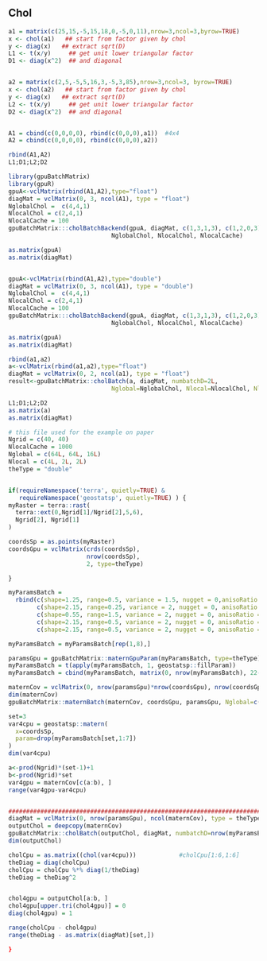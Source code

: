 <!--
%\VignetteEngine{knitr::knitr}
%\VignetteIndexEntry{cholBatch}
-->


## Chol


```r
a1 = matrix(c(25,15,-5,15,18,0,-5,0,11),nrow=3,ncol=3,byrow=TRUE)
x <- chol(a1)   ## start from factor given by chol
y <- diag(x)   ## extract sqrt(D)
L1 <- t(x/y)     ## get unit lower triangular factor
D1 <- diag(x^2)  ## and diagonal


a2 = matrix(c(2,5,-5,5,16,3,-5,3,85),nrow=3,ncol=3, byrow=TRUE)
x <- chol(a2)   ## start from factor given by chol
y <- diag(x)   ## extract sqrt(D)
L2 <- t(x/y)     ## get unit lower triangular factor
D2 <- diag(x^2)  ## and diagonal


A1 = cbind(c(0,0,0,0), rbind(c(0,0,0),a1))  #4x4
A2 = cbind(c(0,0,0,0), rbind(c(0,0,0),a2))

rbind(A1,A2)
L1;D1;L2;D2
```

```r
library(gpuBatchMatrix)
library(gpuR)
gpuA<-vclMatrix(rbind(A1,A2),type="float")
diagMat = vclMatrix(0, 3, ncol(A1), type = "float")
NglobalChol =  c(4,4,1)
NlocalChol = c(2,4,1)
NlocalCache = 100
gpuBatchMatrix:::cholBatchBackend(gpuA, diagMat, c(1,3,1,3), c(1,2,0,3), 2L,
                             NglobalChol, NlocalChol, NlocalCache)

as.matrix(gpuA)
as.matrix(diagMat)


gpuA<-vclMatrix(rbind(A1,A2),type="double")
diagMat = vclMatrix(0, 3, ncol(A1), type = "double")
NglobalChol =  c(4,4,1)
NlocalChol = c(2,4,1)
NlocalCache = 100
gpuBatchMatrix:::cholBatchBackend(gpuA, diagMat, c(1,3,1,3), c(1,2,0,3), 2L,
                             NglobalChol, NlocalChol, NlocalCache)

as.matrix(gpuA)
as.matrix(diagMat)
```


```r
rbind(a1,a2)
a<-vclMatrix(rbind(a1,a2),type="float")
diagMat = vclMatrix(0, 2, ncol(a1), type = "float")
result<-gpuBatchMatrix::cholBatch(a, diagMat, numbatchD=2L,
                             Nglobal=NglobalChol, Nlocal=NlocalChol, NlocalCache=NlocalCache)

L1;D1;L2;D2
as.matrix(a)
as.matrix(diagMat)
```






```r
# this file used for the example on paper
Ngrid = c(40, 40)
NlocalCache = 1000
Nglobal = c(64L, 64L, 16L)
Nlocal = c(4L, 2L, 2L)
theType = "double"


if(requireNamespace('terra', quietly=TRUE) & 
   requireNamespace('geostatsp', quietly=TRUE) ) {
myRaster = terra::rast(
  terra::ext(0,Ngrid[1]/Ngrid[2],5,6),
  Ngrid[2], Ngrid[1]
)

coordsSp = as.points(myRaster)
coordsGpu = vclMatrix(crds(coordsSp), 
                      nrow(coordsSp), 
                      2, type=theType)

}

myParamsBatch = 
  rbind(c(shape=1.25, range=0.5, variance = 1.5, nugget = 0,anisoRatio = 1, anisoAngleRadians = 0),
        c(shape=2.15, range=0.25, variance = 2, nugget = 0, anisoRatio = 4, anisoAngleRadians = pi/7),
        c(shape=0.55, range=1.5, variance = 2, nugget = 0, anisoRatio = 4, anisoAngleRadians = pi/7),
        c(shape=2.15, range=0.5, variance = 2, nugget = 0, anisoRatio = 4, anisoAngleRadians = -pi/7),
        c(shape=2.15, range=0.5, variance = 2, nugget = 0, anisoRatio = 2, anisoAngleRadians = pi/4))

myParamsBatch = myParamsBatch[rep(1,8),]

paramsGpu = gpuBatchMatrix::maternGpuParam(myParamsBatch, type=theType)
myParamsBatch = t(apply(myParamsBatch, 1, geostatsp::fillParam))
myParamsBatch = cbind(myParamsBatch, matrix(0, nrow(myParamsBatch), 22-ncol(myParamsBatch)))

maternCov = vclMatrix(0, nrow(paramsGpu)*nrow(coordsGpu), nrow(coordsGpu),type=theType)
dim(maternCov)
gpuBatchMatrix::maternBatch(maternCov, coordsGpu, paramsGpu, Nglobal=c(128,64,16), Nlocal=c(4,4,4))

set=3
var4cpu = geostatsp::matern(
  x=coordsSp,
  param=drop(myParamsBatch[set,1:7])
)
dim(var4cpu)

a<-prod(Ngrid)*(set-1)+1
b<-prod(Ngrid)*set
var4gpu = maternCov[c(a:b), ]
range(var4gpu-var4cpu)


###########################################################################################################
diagMat = vclMatrix(0, nrow(paramsGpu), ncol(maternCov), type = theType)
outputChol = deepcopy(maternCov)
gpuBatchMatrix::cholBatch(outputChol, diagMat, numbatchD=nrow(myParamsBatch), Nglobal = c(64,16,1), Nlocal = c(4,16,1),NlocalCache = 1000)
dim(outputChol)

cholCpu = as.matrix((chol(var4cpu)))            #cholCpu[1:6,1:6]
theDiag = diag(cholCpu)
cholCpu = cholCpu %*% diag(1/theDiag)
theDiag = theDiag^2


chol4gpu = outputChol[a:b, ]
chol4gpu[upper.tri(chol4gpu)] = 0
diag(chol4gpu) = 1

range(cholCpu - chol4gpu)
range(theDiag - as.matrix(diagMat)[set,])

}
```









